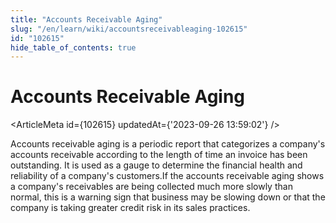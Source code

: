 ```yaml
---
title: "Accounts Receivable Aging"
slug: "/en/learn/wiki/accountsreceivableaging-102615"
id: "102615"
hide_table_of_contents: true
---
```



# Accounts Receivable Aging

<ArticleMeta id={102615} updatedAt={'2023-09-26 13:59:02'} />
<div className='border-solid border-b border-t-0 my-4 border-[var(--ifm-color-gray-300)]' />

Accounts receivable aging is a periodic report that categorizes a company's accounts receivable according to the length of time an invoice has been outstanding. It is used as a gauge to determine the financial health and reliability of a company's customers.If the accounts receivable aging shows a company's receivables are being collected much more slowly than normal, this is a warning sign that business may be slowing down or that the company is taking greater credit risk in its sales practices.
